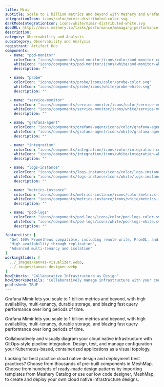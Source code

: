 ```yaml
---
title: Mimir
subtitle: Scale to 1 billion metrics and beyond with Meshery and Grafana Mimir
integrationIcon: icons/color/mimir-distributed-color.svg
darkModeIntegrationIcon: icons/white/mimir-distributed-white.svg
docURL: https://docs.meshery.io/tasks/performance/managing-performance
description: 
category: Observability and Analysis
subcategory: Observability and Analysis
registrant: Artifact Hub
components:
  - name: "pod-monitor"
    colorIcon: "icons/components/pod-monitor/icons/color/pod-monitor-color.svg"
    whiteIcon: "icons/components/pod-monitor/icons/white/pod-monitor-white.svg"
    description: ""

  - name: "probe"
    colorIcon: "icons/components/probe/icons/color/probe-color.svg"
    whiteIcon: "icons/components/probe/icons/white/probe-white.svg"
    description: ""

  - name: "service-monitor"
    colorIcon: "icons/components/service-monitor/icons/color/service-monitor-color.svg"
    whiteIcon: "icons/components/service-monitor/icons/white/service-monitor-white.svg"
    description: ""

  - name: "grafana-agent"
    colorIcon: "icons/components/grafana-agent/icons/color/grafana-agent-color.svg"
    whiteIcon: "icons/components/grafana-agent/icons/white/grafana-agent-white.svg"
    description: ""

  - name: "integration"
    colorIcon: "icons/components/integration/icons/color/integration-color.svg"
    whiteIcon: "icons/components/integration/icons/white/integration-white.svg"
    description: ""

  - name: "logs-instance"
    colorIcon: "icons/components/logs-instance/icons/color/logs-instance-color.svg"
    whiteIcon: "icons/components/logs-instance/icons/white/logs-instance-white.svg"
    description: ""

  - name: "metrics-instance"
    colorIcon: "icons/components/metrics-instance/icons/color/metrics-instance-color.svg"
    whiteIcon: "icons/components/metrics-instance/icons/white/metrics-instance-white.svg"
    description: ""

  - name: "pod-logs"
    colorIcon: "icons/components/pod-logs/icons/color/pod-logs-color.svg"
    whiteIcon: "icons/components/pod-logs/icons/white/pod-logs-white.svg"
    description: ""

featureList: [
  "Get 100% Prometheus compatible, including remote write, PromQL, and alerting",
  "High availability through replication",
  "Advanced multi-tenancy and isolation"
]
workingSlides: [
  ../_images/kanvas-visualizer.webp,
  ../_images/kanvas-designer.webp
]
howItWorks: "Collaborative Infrastructure as Design"
howItWorksDetails: "Collaboratively manage infrastructure with your coworkers synchronously sharing the same designs."
published: TRUE
---
```

<p>
Grafana Mimir lets you scale to 1 billion metrics and beyond, with high availability, multi-tenancy, durable storage, and blazing fast query performance over long periods of time.
</p>
<p>
    Grafana Mimir lets you scale to 1 billion metrics and beyond, with high availability, multi-tenancy, durable storage, and blazing fast query performance over long periods of time.
</p>
<p>
    Collaboratively and visually diagram your cloud native infrastructure with GitOps-style pipeline integration. Design, test, and manage configuration your Kubernetes-based, containerized applications as a visual topology.
</p>
<p>
    Looking for best practice cloud native design and deployment best practices? Choose from thousands of pre-built components in MeshMap. Choose from hundreds of ready-made design patterns by importing templates from Meshery Catalog or use our low code designer, MeshMap, to create and deploy your own cloud native infrastructure designs.
</p>
